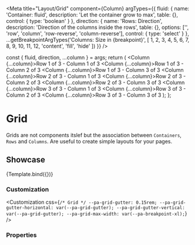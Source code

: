 
<Meta
  title="Layout/Grid"
  component={Column}
  argTypes={{
    fluid: {
      name: 'Container: fluid',
      description: 'Let the container grow to max',
      table: {},
      control: {
        type: 'boolean'
      }
    },
    direction: {
      name: 'Rows: Direction',
      description: 'Direction of the columns inside the rows',
      table: {},
      options: ['', 'row', 'column', 'row-reverse', 'column-reverse'],
      control: { type: 'select' }
    },
    ...getBreakpointArgTypes('Columns: Size in {breakpoint}', [
      1,
      2,
      3,
      4,
      5,
      6,
      7,
      8,
      9,
      10,
      11,
      12,
      'content',
      'fill',
      'hide'
    ])
  }}
/>

  const { fluid, direction, ...column } = args;
  return (
    <Container fluid={fluid}>
      <Row xs={direction}>
        <Column {...column}>Row 1 of 3 - Column 1 of 3</Column>
        <Column {...column}>Row 1 of 3 - Column 2 of 3</Column>
        <Column {...column}>Row 1 of 3 - Column 3 of 3</Column>
      </Row>
      <Row xs={direction}>
        <Column {...column}>Row 2 of 3 - Column 1 of 3</Column>
        <Column {...column}>Row 2 of 3 - Column 2 of 3</Column>
        <Column {...column}>Row 2 of 3 - Column 3 of 3</Column>
      </Row>
      <Row xs={direction}>
        <Column {...column}>Row 3 of 3 - Column 1 of 3</Column>
        <Column {...column}>Row 3 of 3 - Column 2 of 3</Column>
        <Column {...column}>Row 3 of 3 - Column 3 of 3</Column>
      </Row>
    </Container>
  );
};

# Grid

Grids are not components itslef but the association between `Containers`, `Rows` and `Columns`. Are useful to create simple layouts for your pages.

## Showcase

<Canvas>
  <Story name="Default" args={{ fluid: true }}>
    {Template.bind({})}
  </Story>
</Canvas>

### Customization

<Customization
  css={`
    /* Grid */
    --pa-grid-gutter: 0.15rem;
    --pa-grid-gutter-horizontal: var(--pa-grid-gutter);
    --pa-grid-gutter-vertical: var(--pa-grid-gutter);
    --pa-grid-max-width: var(--pa-breakpoint-xl);
  `}
/>

### Properties

<ArgsTable story="Default" of={Column} />
